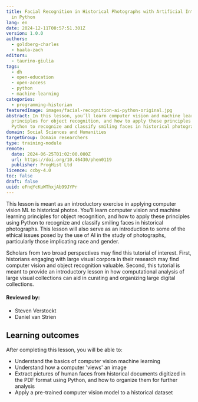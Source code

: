 ```yaml
---
title: Facial Recognition in Historical Photographs with Artificial Intelligence
  in Python
lang: en
date: 2024-12-11T00:57:51.301Z
version: 1.0.0
authors:
  - goldberg-charles
  - haala-zach
editors:
  - taurino-giulia
tags:
  - dh
  - open-education
  - open-access
  - python
  - machine-learning
categories:
  - programming-historian
featuredImage: images/facial-recognition-ai-python-original.jpg
abstract: In this lesson, you’ll learn computer vision and machine learning
  principles for object recognition, and how to apply these principles using
  Python to recognize and classify smiling faces in historical photographs.
domain: Social Sciences and Humanities
targetGroup: Domain researchers
type: training-module
remote:
  date: 2024-06-25T01:02:00.000Z
  url: https://doi.org/10.46430/phen0119
  publisher: ProgHist Ltd
licence: ccby-4.0
toc: false
draft: false
uuid: eFnqYcKuWThxjAb99JYPr
---
```

This lesson is meant as an introductory exercise in applying computer vision ML to historical photos. You’ll learn computer vision and machine learning principles for object recognition, and how to apply these principles using Python to recognize and classify smiling faces in historical photographs. This lesson will also serve as an introduction to some of the ethical issues posed by the use of AI in the study of photographs, particularly those implicating race and gender.

Scholars from two broad perspectives may find this tutorial of interest. First, historians engaging with large visual corpora in their research may find computer vision and object recognition valuable. Second, this tutorial is meant to provide an introductory lesson in how computational analysis of large visual collections can aid in curating and organizing large digital collections.

#### Reviewed by:    
- Steven Verstockt
- Daniel van Strien 

## Learning outcomes

After completing this lesson, you will be able to:

- Understand the basics of computer vision machine learning
- Understand how a computer 'views' an image
- Extract pictures of human faces from historical documents digitized in the PDF format using Python, and how to organize them for further analysis
- Apply a pre-trained computer vision model to a historical dataset

<ExternalResource title="Interested in learning more?" subtitle="Check out this lesson on Programming Historian's website" url="https://doi.org/10.46430/phen0119" />
